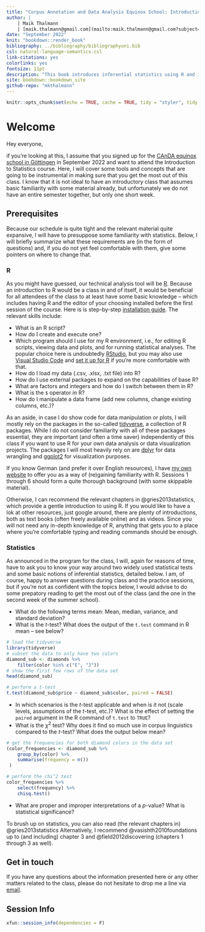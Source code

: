 ```yaml
--- 
title: "Corpus Annotation and Data Analysis Equinox School: Introduction to Statistics"
author: |
    | Maik Thalmann
    | [maik.thalmann@gmail.com](mailto:maik.thalmann@gmail.com?subject=[SummerSchool]%20)
date: "September 2022"
knit: "bookdown::render_book"
bibliography: ../bibliography/bibliographyuni.bib
csl: natural-language-semantics.csl
link-citations: yes
colorlinks: yes
fontsize: 11pt
description: "This book introduces inferential statistics using R and is based on a class I taught at the University of Göttingen for the Corpus Annotation and Data Analysis equinox school in September 2022."
site: bookdown::bookdown_site
github-repo: "mkthalmann"
---
```


```r
knitr::opts_chunk$set(echo = TRUE, cache = TRUE, tidy = "styler", tidy.opts = list(scope = "tokens", indent_by = 2), fig.align = 'center', fig.asp = 0.7, fig.width = 6, out.width = '75%', fig.path = "figs/")
```


# Welcome

Hey everyone,

if you're looking at this, I assume that you signed up for the [CAnDA equinox school in Göttingen](https://spw.uni-goettingen.de/stud/school22/) in September 2022 and want to attend the Introduction to Statistics course. Here, I will cover some tools and concepts that are going to be instrumental in making sure that you get the most out of this class. I know that it is not ideal to have an introductory class that assumes basic familiarity with some material already, but unfortunately we do not have an entire semester together, but only one short week.

## Prerequisites

Because our schedule is quite tight and the relevant material quite expansive, I will have to presuppose some familiarity with statistics. Below, I will briefly summarize what these requirements are (in the form of questions) and, if you do not yet feel comfortable with them, give some pointers on where to change that.

### R

As you might have guessed, our technical analysis tool will be [R](https://www.r-project.org). Because an introduction to R would be a class in and of itself, it would be beneficial for all attendees of the class to at least have some basic knowledge -- which includes having R and the editor of your choosing installed before the first session of the course. Here is is step-by-step [installation guide](https://rstudio-education.github.io/hopr/starting.html). The relevant skills include:

- What is an R script?
- How do I create and execute one?
- Which program should I use for my R environment, i.e., for editing R scripts, viewing data and plots, and for running statistical analyses. The popular choice here is undoubtedly [RStudio](https://www.rstudio.com), but you may also use [Visual Studio Code](https://code.visualstudio.com) and [set it up for R](https://code.visualstudio.com/docs/languages/r) if you're more comfortable with that.
- How do I load my data (.csv, .xlsx, .txt file) into R?
- How do I use external packages to expand on the capabilities of base R?
- What are factors and integers and how do I switch between them in R?
- What is the `$` operator in R?
- How do I manipulate a data frame (add new columns, change existing columns, etc.)?

As an aside, in case I do show code for data manipulation or plots, I will mostly rely on the packages in the so-called [tidyverse](https://www.tidyverse.org), a collection of R packages. While I do not consider familiarity with all of these packages essential, they are important (and often a time saver) independently of this class if you want to use R for your own data analysis or data visualization projects. The packages I will most heavily rely on are [dplyr](https://dplyr.tidyverse.org) for data wrangling and [ggplot2](https://ggplot2.tidyverse.org) for visualization purposes.

If you know German (and prefer it over English resources), I have [my own website](https://mkthalmann.github.io/inferenz/) to offer you as a way of (re)gaining familiarity with R. Sessions 1 through 6 should form a quite thorough background (with some skippable material).

Otherwise, I can recommend the relevant chapters in @gries2013statistics, which provide a gentle introduction to using R. If you would like to have a lok at other resources, just google around, there are plenty of introductions, both as text books (often freely available online) and as videos. Since you will not need any in-depth knowledge of R, anything that gets you to a place where you're comfortable typing and reading commands should be enough. 

### Statistics

As announced in the program for the class, I will, again for reasons of time, have to ask you to know your way around two widely used statistical tests and some basic notions of inferential statistics, detailed below. I am, of course, happy to answer questions during class and the practice sessions, but if you're not as confident with the topics below, I would advise to do some prepatory reading to get the most out of the class (and the one in the second week of the summer school).

- What do the following terms mean: Mean, median, variance, and standard deviation?
- What is the $t$-test? What does the output of the `t.test` command in R mean -- see below?

```r
# load the tidyverse
library(tidyverse)
# subset the data to only have two colors
diamond_sub <- diamonds %>%
    filter(color %in% c("E", "J"))
# show the first few rows of the data set
head(diamond_sub)

# perform a t-test
t.test(diamond_sub$price ~ diamond_sub$color, paired = FALSE)
```


- In which scenarios is the $t$-test applicable and when is it not (scale levels, assumptions of the $t$-test, etc.)? What is the effect of setting the `paired` argument in the R command of `t.test` to `TRUE`?
- What is the $\chi^2$ test? Why does it find so much use in corpus linguistics compared to the $t$-test? What does the output below mean?

```r
# get the frequencies for both diamond colors in the data set
(color_frequencies <- diamond_sub %>%
    group_by(color) %>%
    summarise(frequency = n())
 )

# perform the chi^2 test
color_frequencies %>%
    select(frequency) %>%
    chisq.test()
```


- What are proper and improper interpretations of a $p$-value? What is statistical significance?

To brush up on statistics, you can also read (the relevant chapters in) @gries2013statistics Alternatively, I recommend @vasishth2010foundations up to (and including) chapter 3 and @field2012discovering (chapters 1 through 3 as well).

## Get in touch

If you have any questions about the information presented here or any other matters related to the class, please do not hesitate to drop me a line via [email](mailto:maik.thalmann@gmail.com?subject=[SummerSchool]%20). 

## Session Info {-}

```r
xfun::session_info(dependencies = F)
```
